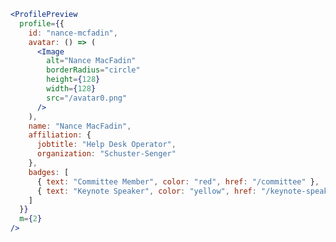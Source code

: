 ```jsx
<ProfilePreview
  profile={{
    id: "nance-mcfadin",
    avatar: () => (
      <Image
        alt="Nance MacFadin"
        borderRadius="circle"
        height={128}
        width={128}
        src="/avatar0.png"
      />
    ),
    name: "Nance MacFadin",
    affiliation: {
      jobtitle: "Help Desk Operator",
      organization: "Schuster-Senger"
    },
    badges: [
      { text: "Committee Member", color: "red", href: "/committee" },
      { text: "Keynote Speaker", color: "yellow", href: "/keynote-speakers" }
    ]
  }}
  m={2}
/>
```
